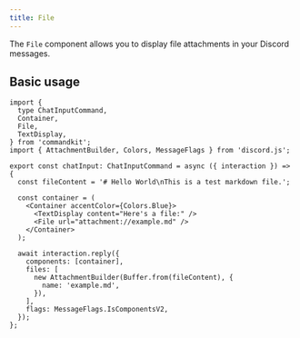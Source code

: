```yaml
---
title: File
---
```


The `File` component allows you to display file attachments in your
Discord messages.

## Basic usage

```tsx title="src/app/commands/file-example.tsx"
import {
  type ChatInputCommand,
  Container,
  File,
  TextDisplay,
} from 'commandkit';
import { AttachmentBuilder, Colors, MessageFlags } from 'discord.js';

export const chatInput: ChatInputCommand = async ({ interaction }) => {
  const fileContent = '# Hello World\nThis is a test markdown file.';

  const container = (
    <Container accentColor={Colors.Blue}>
      <TextDisplay content="Here's a file:" />
      <File url="attachment://example.md" />
    </Container>
  );

  await interaction.reply({
    components: [container],
    files: [
      new AttachmentBuilder(Buffer.from(fileContent), {
        name: 'example.md',
      }),
    ],
    flags: MessageFlags.IsComponentsV2,
  });
};
```
